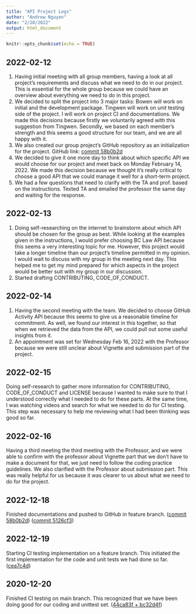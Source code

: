 ```yaml
---
title: "API Project Logs"
author: "Andrew Nguyen"
date: "2/20/2022"
output: html_document
---
```


```r
knitr::opts_chunk$set(echo = TRUE)
```

## 2022-02-12

1. Having initial meeting with all group members, having a look at all project's requirements and discuss what we need to do in our project. This is essential for the whole group because we could have an overview about everything we need to do in this project.
2. We decided to split the project into 3 major tasks: Bowen will work on initial and the development package. Tingwen will work on unit testing side of the project. I will work on project CI and documentations. We made this decisions because firstly we voluntarily agreed with this suggestion from Tingwen. Secondly, we based on each member's strength and this seems a good structure for our team, and we are all happy with it.
3. We also created our group project's GitHub repository as an initialization for the project. GitHub link: [commit 58b0b2d](https://github.com/AndrewNg1891/DATA534_API_Project_Group9/commit/58b0b2d51bd0c1c335da13c4abb0dc1089b22f80)
4. We decided to give it one more day to think about which specific API we would choose for our project and meet back on Monday February 14, 2022. We made this decision because we thought it's really critical to choose a good API that we could manage it well for a short-term project.
5. We had a few questions that need to clarify with the TA and prof. based on the instructions. Texted TA and emailed the professor the same day and waiting for the response.

## 2022-02-13

1. Doing self-researching on the internet to brainstorm about which API should be chosen for the group as best. While looking at the examples given in the instructions, I would prefer choosing BC Law API because this seems a very interesting topic for me. However, this project would take a longer timeline than our project's timeline permitted in my opinion. I would wait to discuss with my group in the meeting next day. This helped me to get my mind prepared for which aspects in the project would be better suit with my group in our discussion.
2. Started drafting CONTRIBUTING, CODE_OF_CONDUCT.
      
## 2022-02-14

1. Having the second meeting with the team. We decided to choose GitHub Activity API because this seems to give us a reasonable timeline for commitment. As well, we found our interest in this together, so that when we retrieved the data from the API, we could pull out some useful insights from it.
2. An appointment was set for Wednesday Feb 16, 2022 with the Professor because we were still unclear about Vignette and submission part of the project.

## 2022-02-15

Doing self-research to gather more information for CONTRIBUTING, CODE_OF_CONDUCT and LICENSE because I wanted to make sure to that I understood correctly what I needed to do for these parts. At the same time, I was watching videos and search for what we needed to do for CI testing. This step was necessary to help me reviewing what I had been thinking was good so far.
  
  
## 2022-02-16

Having a third meeting the third meeting with the Professor, and we were able to confirm with the professor about Vignette part that we don't have to make a document for that, we just need to follow the coding practice guidelines. We also clarified with the Professor about submission part. This was really helpful for us because it was clearer to us about what we need to do for the project.

## 2022-12-18

Finished documentations and pushed to GitHub in feature branch.
([commit 58b0b2d](https://github.com/AndrewNg1891/DATA534_API_Project_Group9/commit/5126cf3d59cd9c85a86d6c7b9d214fd44d05b860))
([commit 5126cf3](https://github.com/AndrewNg1891/DATA534_API_Project_Group9/commit/fdd6decb46e01351de145a249220368674393040))

## 2022-12-19

Starting CI testing implementation on a feature branch. This initiated the first implementation for the code and unit tests we had done so far.
([cea7c4d](https://github.com/AndrewNg1891/DATA534_API_Project_Group9/commit/31d9f2b13950df378844c5941d03cf47ffdcc5df))

## 2020-12-20

Finished CI testing on main branch. This recognized that we have been doing good for our coding and unittest set.
([44ca83f + bc32d4f](https://github.com/AndrewNg1891/DATA534_API_Project_Group9/commit/7b14d3bec0b07db1b71892af8be7463586ab4d5c))
